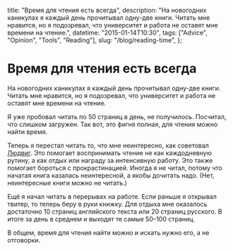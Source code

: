   title: "Время для чтения есть всегда",
  description:
    "На новогодних каникулах я каждый день прочитывал одну-две книги. Читать мне нравится, но я подозревал, что университет и работа не оставят мне времени на чтение.",
  datetime: "2015-01-14T10:30",
  tags: ["Advice", "Opinion", "Tools", "Reading"],
  slug: "/blog/reading-time",
};

# Время для чтения есть всегда

На новогодних каникулах я каждый день прочитывал одну-две книги. Читать мне нравится, но я подозревал, что университет и работа не оставят мне времени на чтение.

Я уже пробовал читать по 50 страниц в день, не получилось. Посчитал, что слишком загружен. Так вот, это фигня полная, для чтения можно найти время.

Теперь я перестал читать то, что мне неинтересно, как советовал [Людвиг](https://ludwigbistronovsky.ru). Это помогает воспринимать чтение не как каждодневную рутину, а как отдых или награду за интенсивную работу. Это также помогает бороться с прокрастинацией. Иногда я не читал, потому что начатая книга казалась неинтересной, а якобы дочитать надо. (Нет, неинтересные книги можно не читать.)

Ещё я начал читать в перерывах на работе. Если раньше я открывал твитер, то теперь беру в руки книжку. Для отдыха мне оказалось достаточно 10 страниц английского текста или 20 страниц русского. В итоге за день в среднем и выходят те самые 50–100 страниц.

В общем, время для чтения найти можно и искать нужно его, а не отговорки.
